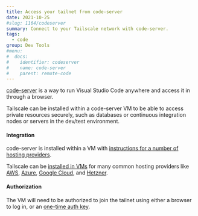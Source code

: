 ```yaml
---
title: Access your tailnet from code-server
date: 2021-10-25
#slug: 1164/codeserver
summary: Connect to your Tailscale network with code-server.
tags:
  - code
group: Dev Tools
#menu:
#  docs:
#    identifier: codeserver
#    name: code-server
#    parent: remote-code
---
```


[code-server](https://github.com/cdr/code-server) is a way to run Visual Studio Code anywhere and access it in through a browser.

Tailscale can be installed within a code-server VM to be able to access private resources securely,
such as databases or continuous integration nodes or servers in the dev/test environment.

#### Integration

code-server is installed within a VM with [instructions for a number of hosting providers](https://github.com/cdr/code-server/blob/main/docs/install.md).

Tailscale can be [installed in VMs](https://tailscale.com/kb/1031/install-linux/)
for many common hosting providers like
[AWS](https://tailscale.com/kb/1021/install-aws/),
[Azure](https://tailscale.com/kb/1142/cloud-azure-linux/),
[Google Cloud](https://tailscale.com/kb/1147/cloud-gce/), and
[Hetzner](https://tailscale.com/kb/1150/cloud-hetzner/).

#### Authorization

The VM will need to be authorized to join the tailnet using either a browser to log in,
or an [one-time auth key](https://login.tailscale.com/admin/settings/authkeys).
